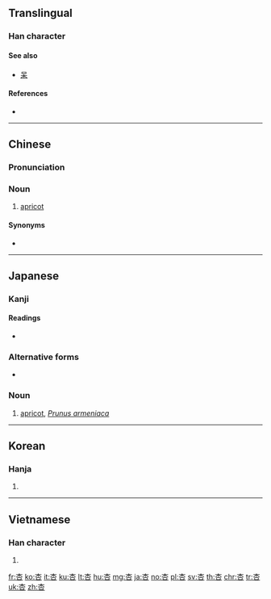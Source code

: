 {{also|呆}}
==Translingual==

===Han character===
{{Han char|rn=75|rad=木|as=03|sn=7|four=40609|canj=DR|ids=⿱木口}}

====See also====
* [[呆]] <!-- same components, opposite order -->

====References====
* {{Han ref|kx=0511.140|dkj=14461|dj=0896.020|hdz=21160.040|uh=674F|ud=26447|bh=A7F6|bd=42998}}

----

==Chinese==
{{zh-forms}}

===Pronunciation===
{{zh-pron
|m=xìng
|c=hang6
|mc=y
|oc=y
|ma=
|cat=n
}}

===Noun===
{{zh-noun}}

# [[apricot]]

====Synonyms====
* {{zh-l|杏子}}

{{zh-cat|Fruits}}

----

==Japanese==
{{wikispecies|Prunus armeniaca}}

===Kanji===
{{ja-kanji|grade=|rs=木03}}

====Readings====
* {{ja-readings|goon=[[ぎょう]] (gyō)|kanon=[[こう]] (kō)|toon=[[あん]] (an)|kun=[[あんず]] (anzu)}}

===Alternative forms===
{{ja-kanjitab|あんず|yomi=k}}
* {{l|ja|杏子}}

===Noun===
{{ja-noun|あんず|アンズ}}

# [[apricot]], ''[[Prunus armeniaca]]''

----

==Korean==

===Hanja===
{{ko-hanja|hangeul=행|eumhun=|rv=haeng|mr=haeng|y=hayng}}

# {{defn|lang=ko|sort=木03}}

----

==Vietnamese==

===Han character===
{{vi-hantu|[[hạnh]]|rs=木03}}

# {{defn|lang=vi|sort=木03}}

[[fr:杏]]
[[ko:杏]]
[[it:杏]]
[[ku:杏]]
[[lt:杏]]
[[hu:杏]]
[[mg:杏]]
[[ja:杏]]
[[no:杏]]
[[pl:杏]]
[[sv:杏]]
[[th:杏]]
[[chr:杏]]
[[tr:杏]]
[[uk:杏]]
[[zh:杏]]